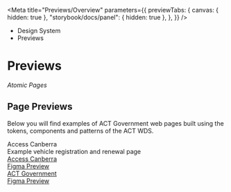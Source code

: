 
<Meta
	title="Previews/Overview"
	parameters={{
		previewTabs: {
			canvas: { hidden: true },
			"storybook/docs/panel": { hidden: true },
		},
	}}
/>

<div className="act-docs-container">
	<Masthead />
	<main className="act-body">
		<div className="act-flex act-flex-light-purple">
			<div className="act-flex__container act-flex__container-padding-trim">
				<div className="act-flex__grid">
					<div className="act-flex__row">
						<div className="act-col__cw-12">
							<div className="act-box">
								<div className="act-breadcrumbs">
									<ul className="act-breadcrumbs__container">
										<li className="act-breadcrumbs__crumb act-h6">
											<LinkTo className="act-breadcrumbs__crumb__link" kind="about-about--page">
												Design System <z className="fa-solid fa-angle-right"></z>
											</LinkTo>
										</li>
										<li className="act-breadcrumbs__crumb act-h6">
											<LinkTo className="act-breadcrumbs__crumb__link" kind="previews-overview--page">
												Previews <z className="fa-solid fa-angle-right"></z>
											</LinkTo>
										</li>
									</ul>
								</div>
								<h1>Previews</h1>
								<p>
									<z className="fa-solid fa-atom"></z> <em>Atomic Pages</em>
								</p>
							</div>
						</div>
					</div>
				</div>
			</div>
		</div>
		<div className="act-flex">
			<div className="act-flex__container">
				<div className="act-flex__grid">
					<div className="act-flex__row">
						<div className="act-col__cw-12">
							<div className="act-box">
								<h2>Page Previews</h2>
								<p>Below you will find examples of ACT Government web pages built using the tokens, components and patterns of the ACT WDS.</p>
								<div className="act-card-grid">
									<LinkTo className="act-card act-card__primary act-card__feature--icon" kind="previews-access-canberra--access-canberra">
										<div class="act-card__container">
											<div class="act-card__content">
												<div class="act-card__icon">
													<z class="fa-solid fa-universal-access"></z>
												</div>
												<div class="act-card__title">Access Canberra</div>
												<div class="act-card__description">Example vehicle registration and renewal page</div>
												<div class="act-card__cta">
													<z class="fa-solid fa-arrow-right"></z>
												</div>
											</div>
										</div>
									</LinkTo>
									<a
										className="act-card act-card__primary act-card__feature--icon"
										href="https://www.figma.com/file/07TWQyWk4YAEVjhxNmFZ6L/ACT-Design-System?node-id=2436%3A43080&t=vZyNZsnA9UqAJXnC-1"
										target="_blank"
									>
										<div class="act-card__container">
											<div class="act-card__content">
												<div class="act-card__icon">
													<z class="fa-solid fa-universal-access"></z>
												</div>
												<div class="act-card__title">Access Canberra</div>
												<div class="act-card__description">Figma Preview</div>
												<div class="act-card__cta">
													<z class="fa-solid fa-arrow-right"></z>
												</div>
											</div>
										</div>
									</a>
									<a
										className="act-card act-card__primary act-card__feature--icon"
										href="https://www.figma.com/file/07TWQyWk4YAEVjhxNmFZ6L/ACT-Design-System?node-id=2826%3A42171&t=vZyNZsnA9UqAJXnC-1"
										target="_blank"
									>
										<div class="act-card__container">
											<div class="act-card__content">
												<div class="act-card__icon">
													<z class="fa-solid fa-building-columns"></z>
												</div>
												<div class="act-card__title">ACT Government</div>
												<div class="act-card__description">Figma Preview</div>
												<div class="act-card__cta">
													<z class="fa-solid fa-arrow-right"></z>
												</div>
											</div>
										</div>
									</a>
								</div>
							</div>
						</div>
					</div>
				</div>
			</div>
		</div>
	</main>
	<footer className="act-footer">
		<AoC />
		<Footer />
	</footer>
</div>
